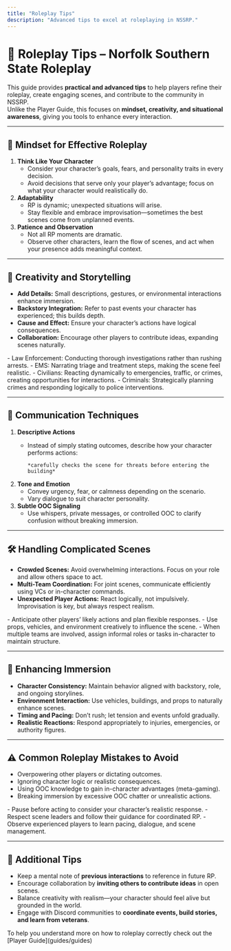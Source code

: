 ```yaml
---
title: "Roleplay Tips"
description: "Advanced tips to excel at roleplaying in NSSRP."
---
```


# 🌟 Roleplay Tips – Norfolk Southern State Roleplay

This guide provides **practical and advanced tips** to help players refine their roleplay, create engaging scenes, and contribute to the community in NSSRP.\
Unlike the Player Guide, this focuses on **mindset, creativity, and situational awareness**, giving you tools to enhance every interaction.

---

## 🧠 Mindset for Effective Roleplay

1. **Think Like Your Character**
   - Consider your character’s goals, fears, and personality traits in every decision.
   - Avoid decisions that serve only your player’s advantage; focus on what your character would realistically do.
2. **Adaptability**
   - RP is dynamic; unexpected situations will arise.
   - Stay flexible and embrace improvisation—sometimes the best scenes come from unplanned events.
3. **Patience and Observation**
   - Not all RP moments are dramatic.
   - Observe other characters, learn the flow of scenes, and act when your presence adds meaningful context.

---

## 🎨 Creativity and Storytelling

- **Add Details:** Small descriptions, gestures, or environmental interactions enhance immersion.
- **Backstory Integration:** Refer to past events your character has experienced; this builds depth.
- **Cause and Effect:** Ensure your character’s actions have logical consequences.
- **Collaboration:** Encourage other players to contribute ideas, expanding scenes naturally.

<Accordion title="Examples of Creative Roleplay" icon="lightbulb">
  - Law Enforcement: Conducting thorough investigations rather than rushing arrests.
  - EMS: Narrating triage and treatment steps, making the scene feel realistic.
  - Civilians: Reacting dynamically to emergencies, traffic, or crimes, creating opportunities for interactions.
  - Criminals: Strategically planning crimes and responding logically to police interventions.
</Accordion>

---

## 💬 Communication Techniques

1. **Descriptive Actions**
   - Instead of simply stating outcomes, describe how your character performs actions:

     ```
     *carefully checks the scene for threats before entering the building*
     ```
2. **Tone and Emotion**
   - Convey urgency, fear, or calmness depending on the scenario.
   - Vary dialogue to suit character personality.
3. **Subtle OOC Signaling**
   - Use whispers, private messages, or controlled OOC to clarify confusion without breaking immersion.

---

## 🛠️ Handling Complicated Scenes

- **Crowded Scenes:** Avoid overwhelming interactions. Focus on your role and allow others space to act.
- **Multi-Team Coordination:** For joint scenes, communicate efficiently using VCs or in-character commands.
- **Unexpected Player Actions:** React logically, not impulsively. Improvisation is key, but always respect realism.

<Accordion title="Advanced Scene Strategies" icon="sparkles">
  - Anticipate other players’ likely actions and plan flexible responses.
  - Use props, vehicles, and environment creatively to influence the scene.
  - When multiple teams are involved, assign informal roles or tasks in-character to maintain structure.
</Accordion>

---

## 🎯 Enhancing Immersion

- **Character Consistency:** Maintain behavior aligned with backstory, role, and ongoing storylines.
- **Environment Interaction:** Use vehicles, buildings, and props to naturally enhance scenes.
- **Timing and Pacing:** Don’t rush; let tension and events unfold gradually.
- **Realistic Reactions:** Respond appropriately to injuries, emergencies, or authority figures.

---

## ⚠️ Common Roleplay Mistakes to Avoid

- Overpowering other players or dictating outcomes.
- Ignoring character logic or realistic consequences.
- Using OOC knowledge to gain in-character advantages (meta-gaming).
- Breaking immersion by excessive OOC chatter or unrealistic actions.

<Accordion title="Tips to Avoid Mistakes" icon="warning">
  - Pause before acting to consider your character’s realistic response.
  - Respect scene leaders and follow their guidance for coordinated RP.
  - Observe experienced players to learn pacing, dialogue, and scene management.
</Accordion>

---

## 📌 Additional Tips

- Keep a mental note of **previous interactions** to reference in future RP.
- Encourage collaboration by **inviting others to contribute ideas** in open scenes.
- Balance creativity with realism—your character should feel alive but grounded in the world.
- Engage with Discord communities to **coordinate events, build stories, and learn from veterans**.


<Info>
  To help you understand more on how to roleplay correctly check out the [Player Guide](guides/guides)
</Info>